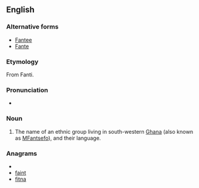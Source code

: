 ==English==
{{wikipedia}}

===Alternative forms===
* [[Fantee]]
* [[Fante]]

===Etymology===
From Fanti.

===Pronunciation===
* {{IPA|/ˈfænti/}}

===Noun===
{{en-noun}}

# The name of an ethnic group living in south-western [[Ghana]] (also known as [[MFantsefo]]), and their language.

===Anagrams===
* {{alphagram|afint}}
* [[faint#English|faint]]
* [[fitna#English|fitna]]
